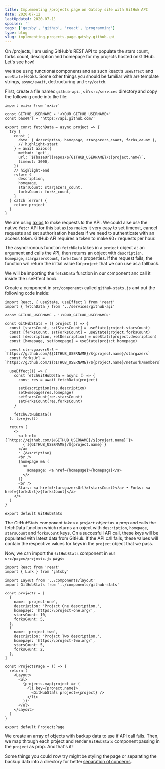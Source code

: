 ```yaml
---
title: Implementing /projects page on Gatsby site with GitHub API
date: 2020-07-12
lastUpdated: 2020-07-13
spoiler: ''
tags: ['gatsby', 'github', 'react', 'programming']
type: blog
slug: implementing-projects-page-gatsby-github-api
---
```


On <Link to='/projects'>/projects</Link>, I am using GitHub's REST API to populate the stars count, forks count, description and homepage for my projects hosted on GitHub. Let's see how!

We'll be using functional components and as such React's `useEffect` and `useState` Hooks. Some other things you should be familiar with are template strings, `async/await`, destructuring and `try/catch`.

First, create a file named `github-api.js` in `src/services` directory and copy the following code into the file:

```jsx{numberLines: true}
import axios from 'axios'

const GITHUB_USERNAME = '<YOUR_GITHUB_USERNAME>'
const baseUrl = 'https://api.github.com/'

export const fetchData = async project => {
  try {
    const {
      data: { description, homepage, stargazers_count, forks_count },
      // highlight-start
    } = await axios({
      method: 'get',
      url: `${baseUrl}repos/${GITHUB_USERNAME}/${project.name}`,
      timeout: 3000,
    })
    // highlight-end
    return {
      description,
      homepage,
      starsCount: stargazers_count,
      forksCount: forks_count,
    }
  } catch (error) {
    return project
  }
}
```

We are using [axios](https://github.com/axios/axios) to make requests to the API. We could alse use the native `fetch` API for this but `axios` makes it very easy to set timeout, cancel requests and set authorization headers if we need to authenticate with an access token. GitHub API requires a token to make 60+ requests per hour.

The asynchronous function `fetchData` takes in a `project` object as an argument and calls the API, then returns an object with `description`, `homepage`, `stargazersCount`, `forksCount` properties. If the request fails, the function will return the initial value for `project` that we can use as a fallback.

We will be importing the `fetchData` function in our component and call it inside the useEffect hook.

Create a component in `src/components` called `github-stats.js` and put the following code inside:

```jsx{numberLines: true}
import React, { useState, useEffect } from 'react'
import { fetchData } from '../services/github-api'

const GITHUB_USERNAME = '<YOUR_GITHUB_USERNAME>'

const GitHubStats = ({ project }) => {
  const [starsCount, setStarsCount] = useState(project.starsCount)
  const [forksCount, setForksCount] = useState(project.forksCount)
  const [description, setDescription] = useState(project.description)
  const [homepage, setHomepage] = useState(project.homepage)

  const starsgazersUrl = `https://github.com/${GITHUB_USERNAME}/${project.name}/stargazers`
  const forksUrl = `https://github.com/${GITHUB_USERNAME}/${project.name}/network/members`

  useEffect(() => {
    const fetchGitHubData = async () => {
      const res = await fetchData(project)

      setDescription(res.description)
      setHomepage(res.homepage)
      setStarsCount(res.starsCount)
      setForksCount(res.forksCount)
    }

    fetchGitHubData()
  }, [project])

  return (
    <>
      <a href={`https://github.com/${GITHUB_USERNAME}/${project.name}`}>
        {`${GITHUB_USERNAME}/${project.name}`}
      </a>
      : {description}
      <br />
      {homepage && (
        <>
          Homepage: <a href={homepage}>{homepage}</a>
        </>
      )}
      <br />
      Stars: <a href={starsgazersUrl}>{starsCount}</a> • Forks: <a href={forksUrl}>{forksCount}</a>
    </>
  )
}

export default GitHubStats
```

The GitHubStats component takes a `project` object as a prop and calls the fetchData function which returns an object with `description`, `homepage`, `starsCount` and `forksCount` keys. On a succesfull API call, these keys will be populated with latest data from GitHub. If the API call fails, these values will contain the respective values for keys in the `project` object that we pass.

Now, we can import the `GitHubStats` component in our `src/pages/projects.js` page:

```jsx{numberLines: true}
import React from 'react'
import { Link } from 'gatsby'

import Layout from '../components/layout'
import GitHubStats from '../components/github-stats'

const projects = [
  {
    name: 'project-one',
    description: 'Project One description.',
    homepage: 'https://project-one.org/',
    starsCount: 10,
    forksCount: 5,
  },
  {
    name: 'project-two',
    description: 'Project Two description.',
    homepage: 'https://project-two.org/',
    starsCount: 5,
    forksCount: 2,
  },
]

const ProjectsPage = () => {
  return (
    <Layout>
      <ul>
        {projects.map(project => (
          <li key={project.name}>
            <GitHubStats project={project} />
          </li>
        ))}
      </ul>
    </Layout>
  )
}

export default ProjectsPage
```

We create an array of objects with backup data to use if API call fails. Then, we map through each project and render `GitHubStats` component passing in the `project` as prop. And that's it!

Some things you could now try might be styling the page or separating the backup data into a directory for better [separation of concerns](https://en.wikipedia.org/wiki/Separation_of_concerns).
